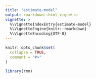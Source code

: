 ```yaml
---
title: "estimate-model"
output: rmarkdown::html_vignette
vignette: >
  %\VignetteIndexEntry{estimate-model}
  %\VignetteEngine{knitr::rmarkdown}
  %\VignetteEncoding{UTF-8}
---
```


```r
knitr::opts_chunk$set(
  collapse = TRUE,
  comment = "#>"
)
```

```r
library(rmm)
```
